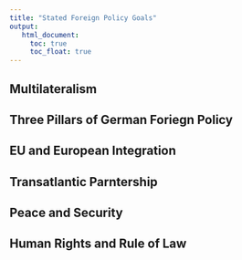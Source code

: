 ```yaml
---
title: "Stated Foreign Policy Goals"
output:
   html_document:
     toc: true
     toc_float: true
---
```

## Multilateralism

## Three Pillars of German Foriegn Policy

## EU and European Integration

## Transatlantic Parntership

## Peace and Security

## Human Rights and Rule of Law

